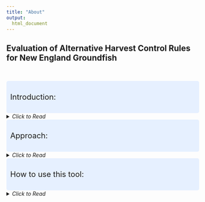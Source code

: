 ```yaml
---
title: "About"
output: 
  html_document
---
```


## Evaluation of Alternative Harvest Control Rules for New England Groundfish

<br>

<style>
div.blue{background-color:#e6f0ff; border-radius: 5px; padding: 10px; font-size:20px;}
</style>
<div class="blue">

Introduction:
</div>

<details>
<summary><i class="fas fa-fish"> Click to Read </i></summary>


Management of New England groundfish fisheries has been challenging due to the multispecies nature of the fishery and the varied status of stocks that ranges from historic low to record high biomasses. Additionally, most groundfish stock assessments exhibit inconsistencies among recent stock assessment estimates (a.k.a. retrospective patterns), which can present
challenges for sustainable management of fisheries. Accordingly, the New England Fishery Management Council (NEFMC) initiated a review of groundfish harvest control rules (HCRs) to improve the performance of fisheries management.
**The goal of this analysis was to evaluate the performance of alternative HCRs for New England groundfish stocks using management strategy evaluation (MSE).**



<br>

</details>


<style>
div.blue{background-color:#e6f0ff; border-radius: 5px; padding: 10px; font-size:20px;}
</style>
<div class="blue">

Approach:
</div>

<details>

<summary><i class="fas fa-fish"> Click to Read </i></summary>

This project focused on testing alternative HCR performance under a range of current groundfish conditions and stock assessment issues.<br>
  * **It did not test:**
      + all potential conditions and stock assessment issues contributing to the current state of groundfish stocks
      + determine optimal HCRs based on fishery goals because management goals need to be defined and prioritized first before optimal HCRs can be determined

This tool allows users to explore performance of HCRs through scenarios with different combinations of stock size, recruitment, and natural mortality assumptions as well as stock assessment model specifications for when a stock is overfished, not overfished, and when a stock assessment model has a misspecification and retrospective patterns. **Scenarios were structured based on these research questions:**

1. How do alternative HCRs perform when a stock is overfished? <br>
2. How do alternative HCRs perform when a stock is not overfished? <br>
3. How do alternative HCRs perform when there is a stock assessment misspecification and retrospective patterns? <br>
4. When retrospective patterns exist, do retrospective adjustments result in better performance than no retrospective adjustments?

<br>


</details>



<style>
div.blue{background-color:#e6f0ff; border-radius: 5px; padding: 10px; font-size:20px;}
</style>
<div class="blue">

How to use this tool:
</div>

<details> 
<summary><i class="fas fa-fish"> Click to Read </i></summary>


There are five tabs across the top of the page designed to walk users through the results from the MSE. 
<br>

1. **Home:** Introduces the rationale, goals, approach of the project. This page also links to the full report, executive summary, and GMRI project site. Further down the page there are also tabs that explain the alternative HCRs, scenarios, and performance metrics in more detail. There are also glossary and acknowledgment tabs included here. <br>

2. **Stock Performance:** Results from the MSE pertaining to the stock are displayed here by choosing model specifications, clicking "create plots" and moving across the tabs to see different performance metrics. <br>

3. **Assessment Performance:** Results from the MSE pertaining to the stock assessment are displayed here by choosing model specifications, clicking "create plots" and moving across the tabs to see different performance metrics. <br>

4. **Management Performance:** Results from the MSE pertaining to the stock management are displayed here by choosing model specifications, clicking "create plots" and moving across the tabs to see different performance metrics. <br>
    * **User specifies:** 
       + operating model (OM) and misspecification scenario 
       + rho-adjustment option
       + stock assessment frequency <br>
<br>

5. **Compare Scenarios:** Compare scenarios based on guided prompts with choice of HCRs and performance metrics. 

<br>
</details>

